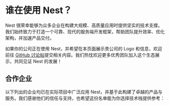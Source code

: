 
# 谁在使用 Nest？

Nest 很荣幸能够为众多企业在构建大规模、高质量应用时提供坚实的技术支撑。我们始终致力于打造一个可靠、现代的服务端开发框架，帮助团队提升效率、优化架构，并加速产品交付。

如果你的公司正在使用 Nest，并希望在本页面展示贵公司的 Logo 和信息，欢迎前往 [GitHub 讨论帖](https://github.com/nestjs/nest/issues/1006)提交相关内容。我们热忱欢迎更多优秀团队加入这个生态展示，共同见证 Nest 的发展！

## 合作企业

以下列出的企业均已在实际项目中广泛应用 Nest，并基于此构建了卓越的产品与服务。我们感谢他们的信任与支持，也希望这份名单能为你选择技术栈提供参考：

<CompaniesGrid />
